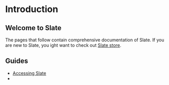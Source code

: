 # Introduction

## Welcome to Slate

The pages that follow contain comprehensive documentation of Slate. If you are new to Slate, you ight want to check out [Slate store](https://my.slate.store).

## Guides

- <a href="#accessing-slate">Accessing Slate</a>
- 
